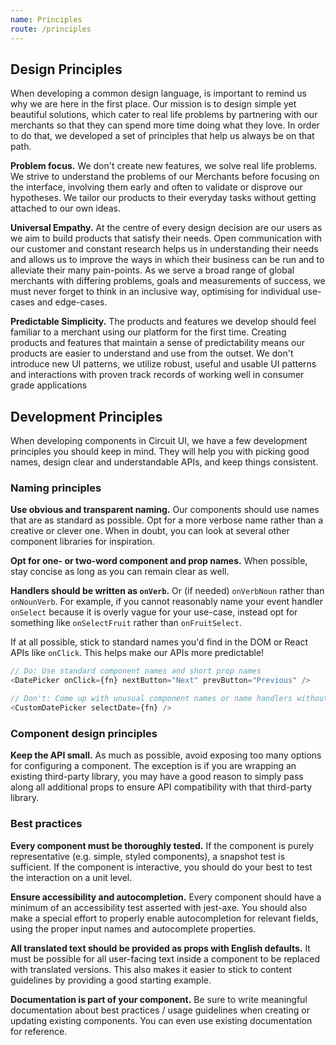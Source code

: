 ```yaml
---
name: Principles
route: /principles
---
```


## Design Principles

When developing a common design language, is important to remind us why we are here in the first place. Our mission is to design simple yet beautiful solutions, which cater to real life problems by 
partnering with our merchants so that they can spend more time doing what they love. In order to do that, we
developed a set of principles that help us always be on that path.

**Problem focus.** We don't create new features, we solve real life problems. We strive to 
understand the problems of our Merchants before focusing on the interface, involving them
early and often to validate or disprove our hypotheses. We tailor our products to their 
everyday tasks without getting attached to our own ideas.

**Universal Empathy.** At the centre of every design decision are our users as we aim to build 
products that satisfy their needs. Open communication with our customer and constant research 
helps us in understanding their needs and allows us to improve the ways in which their business 
can be run and to alleviate their many pain-points. As we serve a broad range of global merchants 
with differing problems, goals and measurements of success, we must never forget to think in an 
inclusive way, optimising for individual use-cases and edge-cases. 

**Predictable Simplicity.** The products and features we develop should feel familiar to a merchant 
using our platform for the first time. Creating products and features that maintain a sense of 
predictability means our products are easier to understand and use from the outset. 
We don't introduce new UI patterns, we utilize robust, useful and usable UI patterns and
interactions with proven track records of working well in consumer grade applications


## Development Principles

When developing components in Circuit UI, we have a few development principles
you should keep in mind. They will help you with picking good names, design
clear and understandable APIs, and keep things consistent.

### Naming principles

**Use obvious and transparent naming.** Our components should use names that
are as standard as possible. Opt for a more verbose name rather than a creative
or clever one. When in doubt, you can look at several other component libraries
for inspiration.

**Opt for one- or two-word component and prop names.** When possible, stay
concise as long as you can remain clear as well.

**Handlers should be written as `onVerb`.** Or (if needed) `onVerbNoun` rather
than `onNounVerb`. For example, if you cannot reasonably name your event
handler `onSelect` because it is overly vague for your use-case, instead opt
for something like `onSelectFruit` rather than `onFruitSelect`.

If at all possible, stick to standard names you'd find in the DOM or React APIs like
`onClick`. This helps make our APIs more predictable!

```javascript
// Do: Use standard component names and short prop names
<DatePicker onClick={fn} nextButton="Next" prevButton="Previous" />

// Don't: Come up with unusual component names or name handlers without the `on` prefix
<CustomDatePicker selectDate={fn} />
```

### Component design principles

**Keep the API small.** As much as possible, avoid exposing too many options
for configuring a component.  The exception is if you are wrapping an existing
third-party library, you may have a good reason to simply pass along all
additional props to ensure API compatibility with that third-party library.

### Best practices

**Every component must be thoroughly tested.** If the component is purely
representative (e.g. simple, styled components), a snapshot test is sufficient.
If the component is interactive, you should do your best to test the
interaction on a unit level.

**Ensure accessibility and autocompletion.** Every component should have a
minimum of an accessibility test asserted with jest-axe. You should also make a
special effort to properly enable autocompletion for relevant fields, using the
proper input names and autocomplete properties.

**All translated text should be provided as props with English defaults.** It
must be possible for all user-facing text inside a component to be replaced
with translated versions. This also makes it easier to stick to content
guidelines by providing a good starting example.

**Documentation is part of your component.** Be sure to write meaningful documentation about best practices / usage guidelines when creating or updating existing components. You can even use existing documentation for reference.
